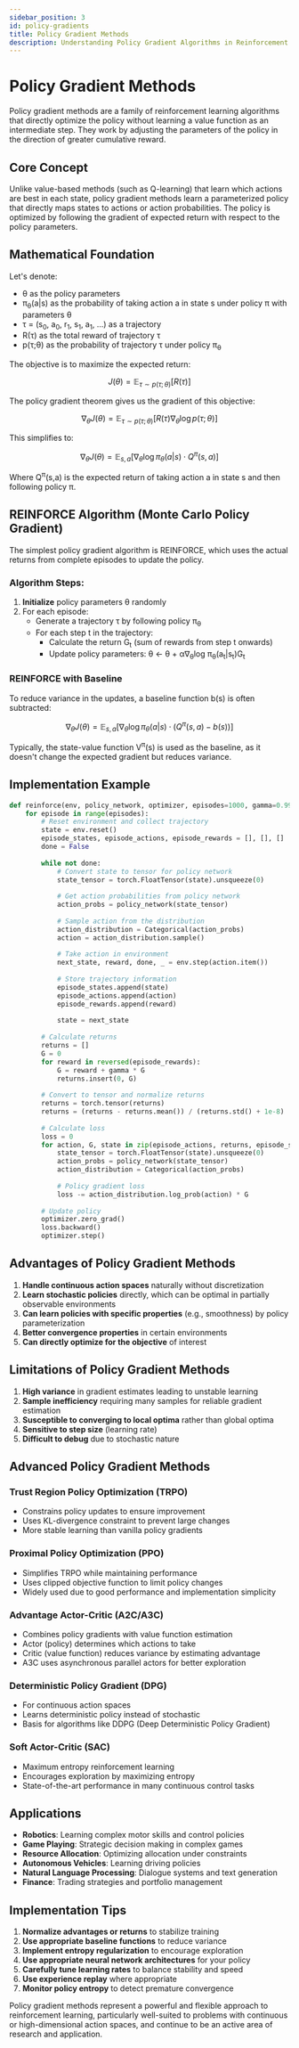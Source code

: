 ```yaml
---
sidebar_position: 3
id: policy-gradients
title: Policy Gradient Methods
description: Understanding Policy Gradient Algorithms in Reinforcement Learning
---
```


# Policy Gradient Methods

Policy gradient methods are a family of reinforcement learning algorithms that directly optimize the policy without learning a value function as an intermediate step. They work by adjusting the parameters of the policy in the direction of greater cumulative reward.

## Core Concept

Unlike value-based methods (such as Q-learning) that learn which actions are best in each state, policy gradient methods learn a parameterized policy that directly maps states to actions or action probabilities. The policy is optimized by following the gradient of expected return with respect to the policy parameters.

## Mathematical Foundation

Let's denote:
- θ as the policy parameters
- π<sub>θ</sub>(a|s) as the probability of taking action a in state s under policy π with parameters θ
- τ = (s<sub>0</sub>, a<sub>0</sub>, r<sub>1</sub>, s<sub>1</sub>, a<sub>1</sub>, ...) as a trajectory
- R(τ) as the total reward of trajectory τ
- p(τ;θ) as the probability of trajectory τ under policy π<sub>θ</sub>

The objective is to maximize the expected return:

$$J(θ) = \mathbb{E}_{\tau \sim p(τ;θ)}[R(τ)]$$

The policy gradient theorem gives us the gradient of this objective:

$$\nabla_θ J(θ) = \mathbb{E}_{\tau \sim p(τ;θ)}[R(τ) \nabla_θ \log p(τ;θ)]$$

This simplifies to:

$$\nabla_θ J(θ) = \mathbb{E}_{s,a}[\nabla_θ \log \pi_θ(a|s) \cdot Q^{\pi}(s,a)]$$

Where Q<sup>π</sup>(s,a) is the expected return of taking action a in state s and then following policy π.

## REINFORCE Algorithm (Monte Carlo Policy Gradient)

The simplest policy gradient algorithm is REINFORCE, which uses the actual returns from complete episodes to update the policy.

### Algorithm Steps:

1. **Initialize** policy parameters θ randomly
2. For each episode:
   - Generate a trajectory τ by following policy π<sub>θ</sub>
   - For each step t in the trajectory:
     - Calculate the return G<sub>t</sub> (sum of rewards from step t onwards)
     - Update policy parameters: θ ← θ + α∇<sub>θ</sub>log π<sub>θ</sub>(a<sub>t</sub>|s<sub>t</sub>)G<sub>t</sub>

### REINFORCE with Baseline

To reduce variance in the updates, a baseline function b(s) is often subtracted:

$$\nabla_θ J(θ) = \mathbb{E}_{s,a}[\nabla_θ \log \pi_θ(a|s) \cdot (Q^{\pi}(s,a) - b(s))]$$

Typically, the state-value function V<sup>π</sup>(s) is used as the baseline, as it doesn't change the expected gradient but reduces variance.

## Implementation Example

```python
def reinforce(env, policy_network, optimizer, episodes=1000, gamma=0.99):
    for episode in range(episodes):
        # Reset environment and collect trajectory
        state = env.reset()
        episode_states, episode_actions, episode_rewards = [], [], []
        done = False
        
        while not done:
            # Convert state to tensor for policy network
            state_tensor = torch.FloatTensor(state).unsqueeze(0)
            
            # Get action probabilities from policy network
            action_probs = policy_network(state_tensor)
            
            # Sample action from the distribution
            action_distribution = Categorical(action_probs)
            action = action_distribution.sample()
            
            # Take action in environment
            next_state, reward, done, _ = env.step(action.item())
            
            # Store trajectory information
            episode_states.append(state)
            episode_actions.append(action)
            episode_rewards.append(reward)
            
            state = next_state
        
        # Calculate returns
        returns = []
        G = 0
        for reward in reversed(episode_rewards):
            G = reward + gamma * G
            returns.insert(0, G)
        
        # Convert to tensor and normalize returns
        returns = torch.tensor(returns)
        returns = (returns - returns.mean()) / (returns.std() + 1e-8)
        
        # Calculate loss
        loss = 0
        for action, G, state in zip(episode_actions, returns, episode_states):
            state_tensor = torch.FloatTensor(state).unsqueeze(0)
            action_probs = policy_network(state_tensor)
            action_distribution = Categorical(action_probs)
            
            # Policy gradient loss
            loss -= action_distribution.log_prob(action) * G
        
        # Update policy
        optimizer.zero_grad()
        loss.backward()
        optimizer.step()
```

## Advantages of Policy Gradient Methods

1. **Handle continuous action spaces** naturally without discretization
2. **Learn stochastic policies** directly, which can be optimal in partially observable environments
3. **Can learn policies with specific properties** (e.g., smoothness) by policy parameterization
4. **Better convergence properties** in certain environments
5. **Can directly optimize for the objective** of interest

## Limitations of Policy Gradient Methods

1. **High variance** in gradient estimates leading to unstable learning
2. **Sample inefficiency** requiring many samples for reliable gradient estimation
3. **Susceptible to converging to local optima** rather than global optima
4. **Sensitive to step size** (learning rate)
5. **Difficult to debug** due to stochastic nature

## Advanced Policy Gradient Methods

### Trust Region Policy Optimization (TRPO)
- Constrains policy updates to ensure improvement
- Uses KL-divergence constraint to prevent large changes
- More stable learning than vanilla policy gradients

### Proximal Policy Optimization (PPO)
- Simplifies TRPO while maintaining performance
- Uses clipped objective function to limit policy changes
- Widely used due to good performance and implementation simplicity

### Advantage Actor-Critic (A2C/A3C)
- Combines policy gradients with value function estimation
- Actor (policy) determines which actions to take
- Critic (value function) reduces variance by estimating advantage
- A3C uses asynchronous parallel actors for better exploration

### Deterministic Policy Gradient (DPG)
- For continuous action spaces
- Learns deterministic policy instead of stochastic
- Basis for algorithms like DDPG (Deep Deterministic Policy Gradient)

### Soft Actor-Critic (SAC)
- Maximum entropy reinforcement learning
- Encourages exploration by maximizing entropy
- State-of-the-art performance in many continuous control tasks

## Applications

- **Robotics**: Learning complex motor skills and control policies
- **Game Playing**: Strategic decision making in complex games
- **Resource Allocation**: Optimizing allocation under constraints
- **Autonomous Vehicles**: Learning driving policies
- **Natural Language Processing**: Dialogue systems and text generation
- **Finance**: Trading strategies and portfolio management

## Implementation Tips

1. **Normalize advantages or returns** to stabilize training
2. **Use appropriate baseline functions** to reduce variance
3. **Implement entropy regularization** to encourage exploration
4. **Use appropriate neural network architectures** for your policy
5. **Carefully tune learning rates** to balance stability and speed
6. **Use experience replay** where appropriate
7. **Monitor policy entropy** to detect premature convergence

Policy gradient methods represent a powerful and flexible approach to reinforcement learning, particularly well-suited to problems with continuous or high-dimensional action spaces, and continue to be an active area of research and application.
